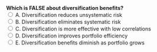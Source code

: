 ::: {.question-block}
<form onsubmit="event.preventDefault(); checkAnswer('module2_mcq_q53')" data-correct-answer="B">
<strong style="display: block;">Which is FALSE about diversification benefits?</strong>
<label><input type="radio" name="module2_mcq_q53" value="A"> A. Diversification reduces unsystematic risk</label><br>
<label><input type="radio" name="module2_mcq_q53" value="B"> B. Diversification eliminates systematic risk</label><br>
<label><input type="radio" name="module2_mcq_q53" value="C"> C. Diversification is more effective with low correlations</label><br>
<label><input type="radio" name="module2_mcq_q53" value="D"> D. Diversification improves portfolio efficiency</label><br>
<label><input type="radio" name="module2_mcq_q53" value="E"> E. Diversification benefits diminish as portfolio grows</label><br>
</form>
<div id="feedback-module2_mcq_q53" class="feedback" data-status="" style="display:none;">
✅ Correct: B. Systematic risk cannot be diversified away.
</div>
:::
